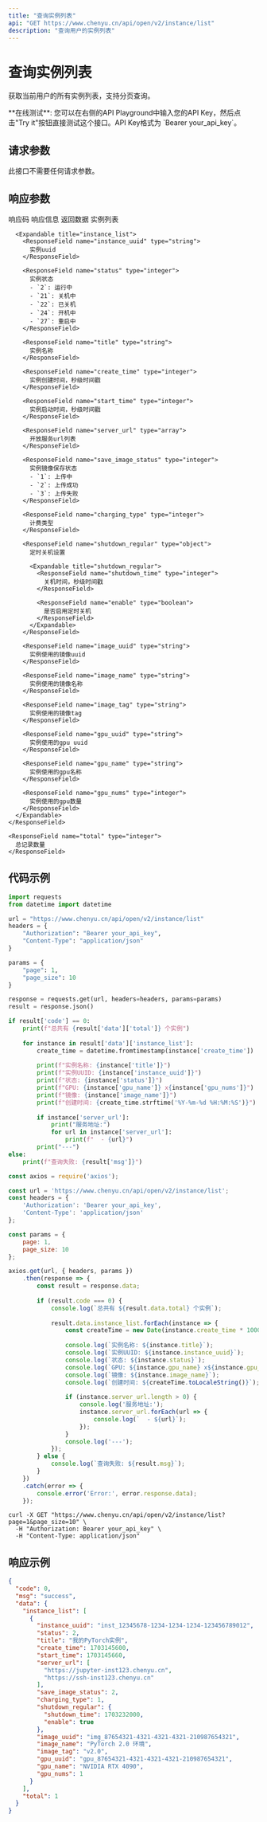 ```yaml
---
title: "查询实例列表"
api: "GET https://www.chenyu.cn/api/open/v2/instance/list"
description: "查询用户的实例列表"
---
```


# 查询实例列表

获取当前用户的所有实例列表，支持分页查询。

<Info>
  **在线测试**: 您可以在右侧的API Playground中输入您的API Key，然后点击"Try it"按钮直接测试这个接口。API Key格式为 `Bearer your_api_key`。
</Info>

## 请求参数

此接口不需要任何请求参数。

## 响应参数

<ResponseField name="code" type="integer">
  响应码
</ResponseField>

<ResponseField name="msg" type="string">
  响应信息
</ResponseField>

<ResponseField name="data" type="object">
  返回数据
  
  <Expandable title="data">
    <ResponseField name="instance_list" type="array">
      实例列表
      
      <Expandable title="instance_list">
        <ResponseField name="instance_uuid" type="string">
          实例uuid
        </ResponseField>
        
        <ResponseField name="status" type="integer">
          实例状态
          - `2`: 运行中
          - `21`: 关机中
          - `22`: 已关机
          - `24`: 开机中
          - `27`: 重启中
        </ResponseField>
        
        <ResponseField name="title" type="string">
          实例名称
        </ResponseField>
        
        <ResponseField name="create_time" type="integer">
          实例创建时间，秒级时间戳
        </ResponseField>
        
        <ResponseField name="start_time" type="integer">
          实例启动时间，秒级时间戳
        </ResponseField>
        
        <ResponseField name="server_url" type="array">
          开放服务url列表
        </ResponseField>
        
        <ResponseField name="save_image_status" type="integer">
          实例镜像保存状态
          - `1`: 上传中
          - `2`: 上传成功
          - `3`: 上传失败
        </ResponseField>
        
        <ResponseField name="charging_type" type="integer">
          计费类型
        </ResponseField>
        
        <ResponseField name="shutdown_regular" type="object">
          定时关机设置
          
          <Expandable title="shutdown_regular">
            <ResponseField name="shutdown_time" type="integer">
              关机时间，秒级时间戳
            </ResponseField>
            
            <ResponseField name="enable" type="boolean">
              是否启用定时关机
            </ResponseField>
          </Expandable>
        </ResponseField>
        
        <ResponseField name="image_uuid" type="string">
          实例使用的镜像uuid
        </ResponseField>
        
        <ResponseField name="image_name" type="string">
          实例使用的镜像名称
        </ResponseField>
        
        <ResponseField name="image_tag" type="string">
          实例使用的镜像tag
        </ResponseField>
        
        <ResponseField name="gpu_uuid" type="string">
          实例使用的gpu uuid
        </ResponseField>
        
        <ResponseField name="gpu_name" type="string">
          实例使用的gpu名称
        </ResponseField>
        
        <ResponseField name="gpu_nums" type="integer">
          实例使用的gpu数量
        </ResponseField>
      </Expandable>
    </ResponseField>
    
    <ResponseField name="total" type="integer">
      总记录数量
    </ResponseField>
  </Expandable>
</ResponseField>

## 代码示例

<CodeGroup>

```python Python
import requests
from datetime import datetime

url = "https://www.chenyu.cn/api/open/v2/instance/list"
headers = {
    "Authorization": "Bearer your_api_key",
    "Content-Type": "application/json"
}

params = {
    "page": 1,
    "page_size": 10
}

response = requests.get(url, headers=headers, params=params)
result = response.json()

if result['code'] == 0:
    print(f"总共有 {result['data']['total']} 个实例")
    
    for instance in result['data']['instance_list']:
        create_time = datetime.fromtimestamp(instance['create_time'])
        
        print(f"实例名称: {instance['title']}")
        print(f"实例UUID: {instance['instance_uuid']}")
        print(f"状态: {instance['status']}")
        print(f"GPU: {instance['gpu_name']} x{instance['gpu_nums']}")
        print(f"镜像: {instance['image_name']}")
        print(f"创建时间: {create_time.strftime('%Y-%m-%d %H:%M:%S')}")
        
        if instance['server_url']:
            print("服务地址:")
            for url in instance['server_url']:
                print(f"  - {url}")
        print("---")
else:
    print(f"查询失败: {result['msg']}")
```

```javascript JavaScript
const axios = require('axios');

const url = 'https://www.chenyu.cn/api/open/v2/instance/list';
const headers = {
    'Authorization': 'Bearer your_api_key',
    'Content-Type': 'application/json'
};

const params = {
    page: 1,
    page_size: 10
};

axios.get(url, { headers, params })
    .then(response => {
        const result = response.data;
        
        if (result.code === 0) {
            console.log(`总共有 ${result.data.total} 个实例`);
            
            result.data.instance_list.forEach(instance => {
                const createTime = new Date(instance.create_time * 1000);
                
                console.log(`实例名称: ${instance.title}`);
                console.log(`实例UUID: ${instance.instance_uuid}`);
                console.log(`状态: ${instance.status}`);
                console.log(`GPU: ${instance.gpu_name} x${instance.gpu_nums}`);
                console.log(`镜像: ${instance.image_name}`);
                console.log(`创建时间: ${createTime.toLocaleString()}`);
                
                if (instance.server_url.length > 0) {
                    console.log('服务地址:');
                    instance.server_url.forEach(url => {
                        console.log(`  - ${url}`);
                    });
                }
                console.log('---');
            });
        } else {
            console.log(`查询失败: ${result.msg}`);
        }
    })
    .catch(error => {
        console.error('Error:', error.response.data);
    });
```

```curl cURL
curl -X GET "https://www.chenyu.cn/api/open/v2/instance/list?page=1&page_size=10" \
  -H "Authorization: Bearer your_api_key" \
  -H "Content-Type: application/json"
```

</CodeGroup>

## 响应示例

```json
{
  "code": 0,
  "msg": "success",
  "data": {
    "instance_list": [
      {
        "instance_uuid": "inst_12345678-1234-1234-1234-123456789012",
        "status": 2,
        "title": "我的PyTorch实例",
        "create_time": 1703145600,
        "start_time": 1703145660,
        "server_url": [
          "https://jupyter-inst123.chenyu.cn",
          "https://ssh-inst123.chenyu.cn"
        ],
        "save_image_status": 2,
        "charging_type": 1,
        "shutdown_regular": {
          "shutdown_time": 1703232000,
          "enable": true
        },
        "image_uuid": "img_87654321-4321-4321-4321-210987654321",
        "image_name": "PyTorch 2.0 环境",
        "image_tag": "v2.0",
        "gpu_uuid": "gpu_87654321-4321-4321-4321-210987654321",
        "gpu_name": "NVIDIA RTX 4090",
        "gpu_nums": 1
      }
    ],
    "total": 1
  }
}
```